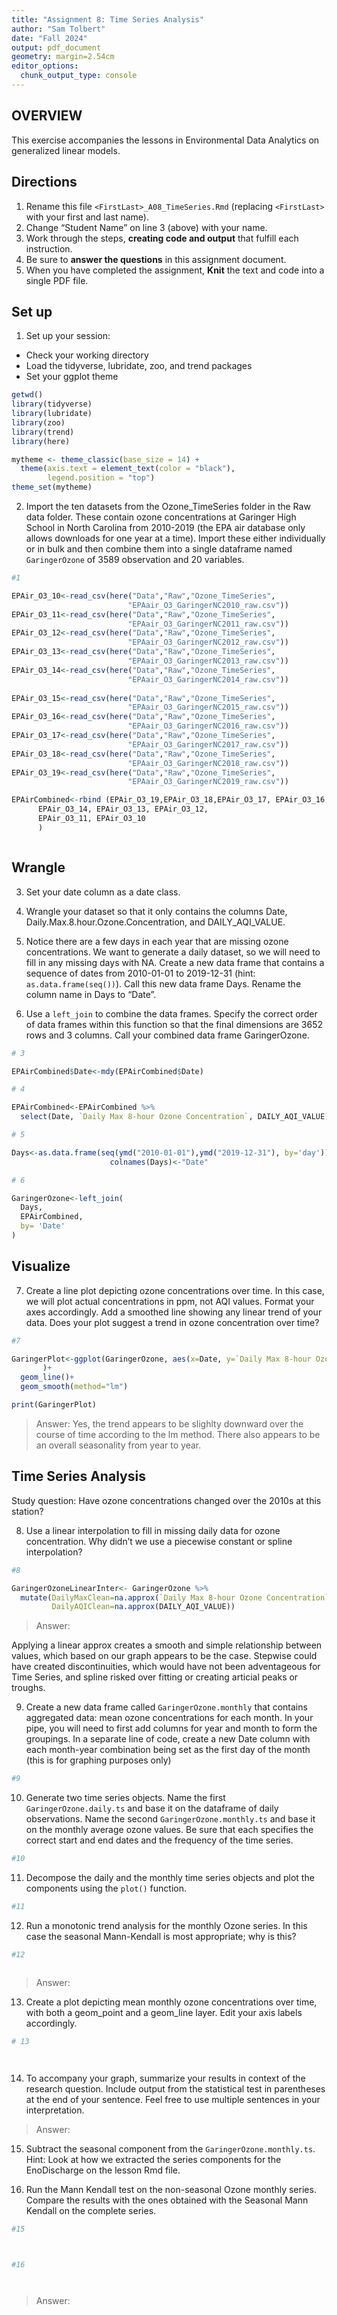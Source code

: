 ```yaml
---
title: "Assignment 8: Time Series Analysis"
author: "Sam Tolbert"
date: "Fall 2024"
output: pdf_document
geometry: margin=2.54cm
editor_options: 
  chunk_output_type: console
---
```


## OVERVIEW

This exercise accompanies the lessons in Environmental Data Analytics on generalized linear models. 

## Directions
1. Rename this file `<FirstLast>_A08_TimeSeries.Rmd` (replacing `<FirstLast>` with your first and last name).
2. Change "Student Name" on line 3 (above) with your name.
3. Work through the steps, **creating code and output** that fulfill each instruction.
4. Be sure to **answer the questions** in this assignment document.
5. When you have completed the assignment, **Knit** the text and code into a single PDF file.

## Set up 
1. Set up your session:

* Check your working directory
* Load the tidyverse, lubridate, zoo, and trend packages
* Set your ggplot theme

```r

getwd()
library(tidyverse)
library(lubridate)
library(zoo)
library(trend)
library(here)

mytheme <- theme_classic(base_size = 14) +
  theme(axis.text = element_text(color = "black"), 
        legend.position = "top")
theme_set(mytheme)

```


2. Import the ten datasets from the Ozone_TimeSeries folder in the Raw data folder. These contain ozone concentrations at Garinger High School in North Carolina from 2010-2019 (the EPA air database only allows downloads for one year at a time). Import these either individually or in bulk and then combine them into a single dataframe named `GaringerOzone` of 3589 observation and 20 variables. 

```r
#1

EPAir_O3_10<-read_csv(here("Data","Raw","Ozone_TimeSeries",
                          "EPAair_O3_GaringerNC2010_raw.csv"))
EPAir_O3_11<-read_csv(here("Data","Raw","Ozone_TimeSeries",
                          "EPAair_O3_GaringerNC2011_raw.csv"))
EPAir_O3_12<-read_csv(here("Data","Raw","Ozone_TimeSeries",
                          "EPAair_O3_GaringerNC2012_raw.csv"))
EPAir_O3_13<-read_csv(here("Data","Raw","Ozone_TimeSeries",
                          "EPAair_O3_GaringerNC2013_raw.csv"))
EPAir_O3_14<-read_csv(here("Data","Raw","Ozone_TimeSeries",
                          "EPAair_O3_GaringerNC2014_raw.csv"))
                        
EPAir_O3_15<-read_csv(here("Data","Raw","Ozone_TimeSeries",
                          "EPAair_O3_GaringerNC2015_raw.csv"))
EPAir_O3_16<-read_csv(here("Data","Raw","Ozone_TimeSeries",
                          "EPAair_O3_GaringerNC2016_raw.csv"))
EPAir_O3_17<-read_csv(here("Data","Raw","Ozone_TimeSeries",
                          "EPAair_O3_GaringerNC2017_raw.csv"))
EPAir_O3_18<-read_csv(here("Data","Raw","Ozone_TimeSeries",
                          "EPAair_O3_GaringerNC2018_raw.csv"))
EPAir_O3_19<-read_csv(here("Data","Raw","Ozone_TimeSeries",
                          "EPAair_O3_GaringerNC2019_raw.csv"))

EPAirCombined<-rbind (EPAir_O3_19,EPAir_O3_18,EPAir_O3_17, EPAir_O3_16, EPAir_O3_15,
      EPAir_O3_14, EPAir_O3_13, EPAir_O3_12, 
      EPAir_O3_11, EPAir_O3_10
      )



```

## Wrangle

3. Set your date column as a date class.

4. Wrangle your dataset so that it only contains the columns Date, Daily.Max.8.hour.Ozone.Concentration, and DAILY_AQI_VALUE. 

5. Notice there are a few days in each year that are missing ozone concentrations. We want to generate a daily dataset, so we will need to fill in any missing days with NA. Create a new data frame that contains a sequence of dates from 2010-01-01 to 2019-12-31 (hint: `as.data.frame(seq())`). Call this new data frame Days. Rename the column name in Days to "Date".

6. Use a `left_join` to combine the data frames. Specify the correct order of data frames within this function so that the final dimensions are 3652 rows and 3 columns. Call your combined data frame GaringerOzone. 

```r
# 3

EPAirCombined$Date<-mdy(EPAirCombined$Date)

# 4

EPAirCombined<-EPAirCombined %>% 
  select(Date, `Daily Max 8-hour Ozone Concentration`, DAILY_AQI_VALUE)

# 5

Days<-as.data.frame(seq(ymd("2010-01-01"),ymd("2019-12-31"), by='day')) 
                      colnames(Days)<-"Date"

# 6

GaringerOzone<-left_join(
  Days, 
  EPAirCombined,
  by= 'Date'
)

```

## Visualize

7. Create a line plot depicting ozone concentrations over time. In this case, we will plot actual concentrations in ppm, not AQI values. Format your axes accordingly. Add a smoothed line showing any linear trend of your data. Does your plot suggest a trend in ozone concentration over time?

```r
#7

GaringerPlot<-ggplot(GaringerOzone, aes(x=Date, y=`Daily Max 8-hour Ozone Concentration`)
       )+
  geom_line()+
  geom_smooth(method="lm")

print(GaringerPlot)


```

>Answer: Yes, the trend appears to be slighlty downward over the course of time
according to the lm method. There also appears to be an overall seasonality
from year to year.

## Time Series Analysis

Study question: Have ozone concentrations changed over the 2010s at this station? 

8. Use a linear interpolation to fill in missing daily data for ozone concentration. Why didn't we use a piecewise constant or spline interpolation?

```r
#8

GaringerOzoneLinearInter<- GaringerOzone %>% 
  mutate(DailyMaxClean=na.approx(`Daily Max 8-hour Ozone Concentration`),
         DailyAQIClean=na.approx(DAILY_AQI_VALUE))

```

> Answer: 

Applying a linear approx creates a smooth and simple relationship between
values, which based on our graph appears to be the case. Stepwise could have
created discontinuities, which would have not been adventageous for Time Series,
and spline risked over fitting or creating articial peaks or troughs.

9. Create a new data frame called `GaringerOzone.monthly` that contains aggregated data: mean ozone concentrations for each month. In your pipe, you will need to first add columns for year and month to form the groupings. In a separate line of code, create a new Date column with each month-year combination being set as the first day of the month (this is for graphing purposes only)

```r
#9

```


10. Generate two time series objects. Name the first `GaringerOzone.daily.ts` and base it on the dataframe of daily observations. Name the second `GaringerOzone.monthly.ts` and base it on the monthly average ozone values. Be sure that each specifies the correct start and end dates and the frequency of the time series.

```r
#10

```


11. Decompose the daily and the monthly time series objects and plot the components using the `plot()` function.

```r
#11


```


12. Run a monotonic trend analysis for the monthly Ozone series. In this case the seasonal Mann-Kendall is most appropriate; why is this?

```r
#12



```

> Answer: 

13. Create a plot depicting mean monthly ozone concentrations over time, with both a geom_point and a geom_line layer. Edit your axis labels accordingly.

```r
# 13




```

14. To accompany your graph, summarize your results in context of the research question. Include output from the statistical test in parentheses at the end of your sentence. Feel free to use multiple sentences in your interpretation.

> Answer: 

15. Subtract the seasonal component from the `GaringerOzone.monthly.ts`. Hint: Look at how we extracted the series components for the EnoDischarge on the lesson Rmd file.

16. Run the Mann Kendall test on the non-seasonal Ozone monthly series. Compare the results with the ones obtained with the Seasonal Mann Kendall on the complete series.

```r
#15



#16




```

> Answer: 
